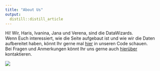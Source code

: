 ```yaml
---
title: "About Us"
output:
  distill::distill_article
---
```

 
Hi! Wir, Haris, Ivanina, Jana und Verena, sind die DataWizards.  
Wenn Euch interessiert, wie die Seite aufgebaut ist und wie wir die Daten aufbereitet haben, könnt Ihr gerne mal [hier](https://github.com/JanaProem/DataWizards_uwu) in unseren Code schauen.  
Bei Fragen und Anmerkungen könnt Ihr uns gerne auch [hierüber](mailto:jana.proemper@rwth-aachen.de) kontaktieren.

![](images/DataWizard_rund.png)
